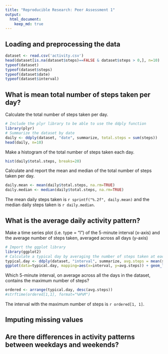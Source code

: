 ```yaml
---
title: "Reproducible Research: Peer Assessment 1"
output: 
  html_document:
    keep_md: true
---
```



## Loading and preprocessing the data
```r
dataset <- read.csv('activity.csv')
head(dataset[is.na(dataset$steps)==FALSE & dataset$steps > 0,], n=10)
typeof(dataset)
typeof(dataset$steps)
typeof(dataset$date)
typeof(dataset$interval)
```

## What is mean total number of steps taken per day?
Calculate the total number of steps taken per day.
```r
# Include the plyr library to be able to use the ddply function
library(plyr)
# Summarize the dataset by date
daily <- ddply(dataset, "date", summarize, total.steps = sum(steps))
head(daily, n=10)
```

Make a histogram of the total number of steps taken each day.
```r
hist(daily$total.steps, breaks=20)
```

Calculate and report the mean and median of the total number of steps taken per day.
```r
daily.mean <- mean(daily$total.steps, na.rm=TRUE)
daily.median <- median(daily$total.steps, na.rm=TRUE)
```
The mean daily steps taken is `r sprintf("%.2f", daily.mean)` and the median daily steps taken is `r daily.median`.

## What is the average daily activity pattern?
Make a time series plot (i.e. type = "l") of the 5-minute interval (x-axis) and the average number of steps taken, averaged across all days (y-axis)
```r
# Import the ggplot library
library(ggplot2)
# Calculate a typical day by averaging the number of steps taken at each interval
typical.day <- ddply(dataset, "interval", summarize, avg.steps = mean(steps, na.rm=TRUE))
ggplot(data=typical.day, mapping=aes(x=interval, y=avg.steps)) + geom_line()
```

Which 5-minute interval, on average across all the days in the dataset, contains the maximum number of steps?
```r
ordered <- arrange(typical.day, desc(avg.steps))
#strftime(ordered[1,1], format="%H%M")
```
The interval with the maximum number of steps is ```r ordered[1, 1]```.


## Imputing missing values



## Are there differences in activity patterns between weekdays and weekends?
